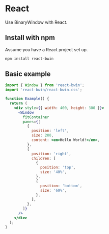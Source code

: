 
# React

Use BinaryWindow with React.

## Install with npm

Assume you have a React project set up.

```bash
npm install react-bwin
```

## Basic example

<Client>
  <Example />
</Client>

```jsx showLineNumbers
import { Window } from 'react-bwin';
import 'react-bwin/react-bwin.css';

function Example() {
  return (
    <div style={{ width: 400, height: 300 }}>
      <Window
        fitContainer
        panes={[
          {
            position: 'left',
            size: 200,
            content: <em>Hello World!</em>,
          },
          {
            position: 'right',
            children: [
              {
                position: 'top',
                size: '40%',
              },
              {
                position: 'bottom',
                size: '60%',
              },
            ],
          },
        ]}
      />
    </div>
  );
}
```
